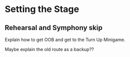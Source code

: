 
# Setting the Stage

## Rehearsal and Symphony skip

Explain how to get OOB and get to the Turn Up Minigame.

Maybe explain the old route as a backup??

